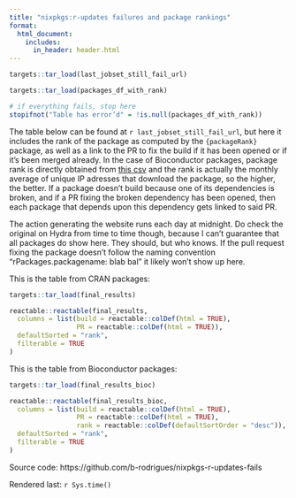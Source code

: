 ```yaml
---
title: "nixpkgs:r-updates failures and package rankings"
format: 
  html_document:
    includes:
      in_header: header.html
---
```


```r

targets::tar_load(last_jobset_still_fail_url)

targets::tar_load(packages_df_with_rank)

# if everything fails, stop here
stopifnot("Table has error’d" = !is.null(packages_df_with_rank))

```

The table below can be found at `r last_jobset_still_fail_url`, but here it
includes the rank of the package as computed by the `{packageRank}` package, as
well as a link to the PR to fix the build if it has been opened or if it's been
merged already. In the case of Bioconductor packages, package rank is directly
obtained from [this
csv](https://bioconductor.org/packages/stats/bioc/bioc_pkg_scores.tab) and the
rank is actually the monthly average of unique IP adresses that download the
package, so the higher, the better. If a package doesn't build because one of
its dependencies is broken, and if a PR fixing the broken dependency has been
opened, then each package that depends upon this dependency gets linked to said
PR.

The action generating the website runs each day at midnight. Do check the
original on Hydra from time to time though, because I can't guarantee that all
packages do show here. They should, but who knows. If the pull request fixing
the package doesn't follow the naming convention "rPackages.packagename: blab
bal" it likely won't show up here.

This is the table from CRAN packages:

```r
targets::tar_load(final_results)

reactable::reactable(final_results,
  columns = list(build = reactable::colDef(html = TRUE),
                 PR = reactable::colDef(html = TRUE)),
  defaultSorted = "rank",
  filterable = TRUE
)

```

This is the table from Bioconductor packages:

```r
targets::tar_load(final_results_bioc)

reactable::reactable(final_results_bioc,
  columns = list(build = reactable::colDef(html = TRUE),
                 PR = reactable::colDef(html = TRUE),
                 rank = reactable::colDef(defaultSortOrder = "desc")),
  defaultSorted = "rank",
  filterable = TRUE
)

```

Source code: https://github.com/b-rodrigues/nixpkgs-r-updates-fails

Rendered last: `r Sys.time()`
